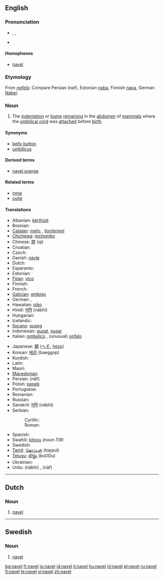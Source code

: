 ==English==
{{wikipedia}}
===Pronunciation===
* {{enPR|nā'vəl}}, {{IPA|/ˈneɪvəl/}}, {{SAMPA|/"neIv@l/}}
* {{rhymes|eɪvəl}}

====Homophones====
* [[naval]]

===Etymology===
From {{OE.}} ''[[nafela]]''. Compare Persian {{fa-Arab|[[ناف]]}} (naf), Estonian [[naba]], Finnish [[napa]], German [[Nabel]].

===Noun===
{{en-noun}}

# {{anatomy}} The [[indentation]] or [[bump]] [[remain]]ing in the [[abdomen]] of [[mammal]]s where the [[umbilical cord]] was [[attach]]ed before [[birth]].

====Synonyms====
* [[belly button]] {{italbrac|colloquial}}
* [[umbilicus]]

====Derived terms====
* [[navel orange]]

====Related terms====
*[[innie]]
*[[outie]]

====Translations====
{{trans-top|remnant of umbilical cord}}
* Albanian: [[kërthizë]] {{f}}
* Bosnian: {{t-|bs|pupak|m}}
* [[Catalan]]: [[melic]] {{m}}, [[llombrígol]] {{m}}
* [[Chichewa]]: [[mchombo]]
* Chinese: [[脐]] (qí)
* Croatian: {{t-|hr|pupak|m}}
* Czech: {{t-|cs|pupek|m}}
* Danish: [[navle]] {{c}}
* Dutch: {{t+|nl|navel|m}}
* Esperanto: {{t-|eo|umbiliko|xs=Esperanto}}
* Estonian: {{t-|et|naba}}
* [[Fijian]]: [[vico]]
* Finnish: {{t+|fi|napa}}
* French: {{t+|fr|ombilic|m}}
* [[Galician]]: [[embigo]] {{m}}
* German: {{t+|de|Bauchnabel|m}}, {{t-|de|Nabel|m}}
* Hawaiian: [[piko]]
* Hindi: [[नाभि]] (nābhi) {{f}}
* Hungarian: {{t+|hu|köldök}}
* Icelandic: {{t+|is|nafli|m}}
* [[Ilocano]]: [[puseg]]
* Indonesian: [[pusat]], [[pusar]]
* Italian: [[ombelico]] {{m}}, (unusual) [[onfalo]] {{m}}
{{trans-mid}}
* Japanese: [[臍]] ([[へそ]], [[heso]])
* Korean: [[배꼽]] (baeggop)
* Kurdish: {{t+|ku|navik|f}}
* Latin: {{t-|la|umbilicus|m}}
* Maori: {{t-|mi|pito|xs=Maori}}
* [[Macedonian]]: {{t|mk|папук|m|sc=Cyrl|xs=Macedonian}}
* Persian: {{FAchar|[[ناف]]}} (nâf}
* Polish: [[pępek]] {{m}}
* Portuguese: {{t+|pt|umbigo|m}}
* Romanian: {{t-|ro|buric|n}}
* Russian: {{t-|ru|пупок|m|tr=pupók|sc=Cyrl}}
* Sanskrit: [[नाभि]] (nābhi) {{f}}
* Serbian:
*: Cyrillic: {{t-|sr|пупак|m|sc=Cyrl}}
*: Roman: {{t-|sr|pupak|m}}
* Spanish: {{t+|es|ombligo|m}}
* Swahili: [[kitovu]] ''(noun 7/8)''
* Swedish: {{t-|sv|navel|c}}
* [[Tamil]]: [[தொப்புள்]] (toppul)
* [[Telugu]]: [[బొడ్డు]] (boDDu)
* Ukrainian: {{t-|uk|пупок|m|tr=pupók|sc=Cyrl|xs=Ukrainian}}
* Urdu: {{URchar|[[نابھ]]}} (nābhi) {{f}}, {{URchar|[[ناف]]}} (nāf) {{f}}
{{trans-bottom}}

----

==Dutch==

===Noun===
{{nl-noun2|m|s|tje}}

# [[#English|navel]]

----

==Swedish==

===Noun===
{{sv-noun-irreg-c|navel|naveln|navlar|navlarna}}

# [[#English|navel]]

[[bg:navel]]
[[fr:navel]]
[[io:navel]]
[[id:navel]]
[[it:navel]]
[[hu:navel]]
[[nl:navel]]
[[pl:navel]]
[[ru:navel]]
[[fi:navel]]
[[te:navel]]
[[vi:navel]]
[[zh:navel]]